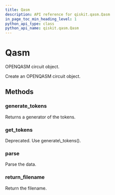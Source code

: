 ```yaml
---
title: Qasm
description: API reference for qiskit.qasm.Qasm
in_page_toc_min_heading_level: 1
python_api_type: class
python_api_name: qiskit.qasm.Qasm
---
```


# Qasm

<Class id="qiskit.qasm.Qasm" isDedicatedPage={true} github="https://github.com/qiskit/qiskit/tree/stable/0.14/qiskit/qasm/qasm.py" signature="Qasm(filename=None, data=None)" modifiers="class">
  OPENQASM circuit object.

  Create an OPENQASM circuit object.

  ## Methods

  <span id="qasm-generate-tokens" />

  ### generate\_tokens

  <Function id="qiskit.qasm.Qasm.generate_tokens" signature="Qasm.generate_tokens()">
    Returns a generator of the tokens.
  </Function>

  <span id="qasm-get-tokens" />

  ### get\_tokens

  <Function id="qiskit.qasm.Qasm.get_tokens" signature="Qasm.get_tokens()">
    Deprecated. Use generate\_tokens().
  </Function>

  <span id="qasm-parse" />

  ### parse

  <Function id="qiskit.qasm.Qasm.parse" signature="Qasm.parse()">
    Parse the data.
  </Function>

  <span id="qasm-return-filename" />

  ### return\_filename

  <Function id="qiskit.qasm.Qasm.return_filename" signature="Qasm.return_filename()">
    Return the filename.
  </Function>
</Class>

